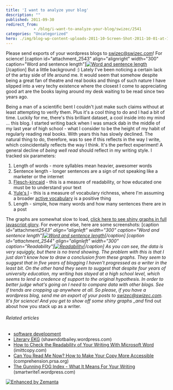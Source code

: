 ```yaml
---
title: 'I want to analyze your blog'
description: ""
published: 2011-09-30
redirect_from: 
            - /blog/i-want-to-analyze-your-blog/swizec/2541
categories: "Uncategorized"
hero: ./img/blog-wp-content-uploads-2011-10-Screen-Shot-2011-10-01-at-1.48.03-AM-300x289.png
---
```

Please send exports of your wordpress blogs to swizec@swizec.com! For science! \[caption id=&quot;attachment_2543&quot; align=&quot;alignright&quot; width=&quot;300&quot; caption=&quot;Word and sentence length&quot;][![](./img/blog-wp-content-uploads-2011-10-Screen-Shot-2011-10-01-at-1.48.03-AM-300x289.png "Word and sentence length")](http://swizec.com/blog/wp-content/uploads/2011/10/Screen-Shot-2011-10-01-at-1.48.03-AM.png)\[/caption] But a little background :) Lately I&#x27;ve been noticing a certain lack of the artsy side of life around me. It would seem that somehow despite being a great fan of theatre and real books and things of such nature I have slipped into a very techy existence where the closest I come to appreciating good art are the books laying around my desk waiting to be read since two years ago.

<!--more-->

Being a man of a scientific bent I couldn&#x27;t just make such claims without at least attempting to verify them. Plus it&#x27;s a cool thing to do and I had a bit of time. Luckily for me, there&#x27;s this brilliant dataset, a cool inside into my mind ... this blog. I started writing back when I was smack dab in the middle of my last year of high school - what I consider to be the height of my habit of regularly reading real books. With years this has slowly declined. The natural thing to do, therefore, was to see if this reflects in the way I write, which coincidentally reflects the way I think. It&#x27;s the perfect experiment! A general decline of _being well read_ should reflect in my writing style. I tracked six parameters:

1. Length of words - more syllables mean heavier, awesomer words
2. Sentence length - longer sentences are a sign of not speaking like a marketer or the internet
3. [Flesch-kincaid](http://en.wikipedia.org/wiki/Flesch%E2%80%93Kincaid_readability_test "Flesch–Kincaid readability test") - this is a measure of readability, or how educated one must be to understand your text
4. [Yule&#x27;s I](http://swizec.com/blog/measuring-vocabulary-richness-with-python/swizec/2528 "Measuring vocabulary richness with python") - this is a measure of vocabulary richness, where I&#x27;m assuming a broader [active vocabulary](http://en.wikipedia.org/wiki/Vocabulary "Vocabulary") is a positive thing
5. Length - simple, how many words and how many sentences there are in a post

The graphs are somewhat slow to load, [click here to see shiny graphs in full javascript glory](http://swizec.com/blog-analysis-charts/blog.html). For everyone else, here are some screenshots: \[caption id=&quot;attachment*2543&quot; align=&quot;alignleft&quot; width=&quot;300&quot; caption=&quot;Word and sentence length&quot;][![](./img/blog-wp-content-uploads-2011-10-Screen-Shot-2011-10-01-at-1.48.03-AM-300x289.png "Word and sentence length")](http://swizec.com/blog/wp-content/uploads/2011/10/Screen-Shot-2011-10-01-at-1.48.03-AM.png)\[/caption] \[caption id=&quot;attachment_2544&quot; align=&quot;alignleft&quot; width=&quot;300&quot; caption=&quot;Readability&quot;][![](./img/blog-wp-content-uploads-2011-10-Screen-Shot-2011-10-01-at-1.48.19-AM-300x290.png "Readability")](http://swizec.com/blog/wp-content/uploads/2011/10/Screen-Shot-2011-10-01-at-1.48.19-AM.png)\[/caption] As you can see, the data is very squiggly, but there is no trend showing. The problem with this is that I just don&#x27;t know how to draw a conclusion from these graphs. They seem to suggest that in five years of blogging I haven&#x27;t progressed as a writer in the least bit. On the other hand they seem to suggest that despite four years of university education, my writing has stayed at a high school level, which seems to lend a credence of support to the original hypothesis. In order to better judge what&#x27;s going on I need to compare data with other blogs. See if trends are cropping up anywhere at all. So please, if you have a wordpress blog, send me an export of your posts to swizec@swizec.com. It&#x27;s for science! And you get to show off some shiny graphs \_and* find out about how you stack up as a writer.

###### Related articles

- [software development](http://www.itransition.com)
- [Literary EKG](http://shawndotbailey.wordpress.com/2011/09/09/literary-ekg/) (shawndotbailey.wordpress.com)
- [How to Check the Readability of Your Writing With Microsoft Word](http://imittcopy.com/Thewhitepaperblog/how-to-check-the-readability-of-your-writing-with-microsoft-word/) (imittcopy.com)
- [Can You Read Me Now? How to Make Your Copy More Accessible](http://comprehension.prsa.org/?p=3335) (comprehension.prsa.org)
- [The Gunning FOG Index - What It Means For Your Writing](http://smartwrite1.wordpress.com/2010/11/16/the-gunning-fog-index-what-it-means-for-your-writing/) (smartwrite1.wordpress.com)

[![Enhanced by Zemanta](http://img.zemanta.com/zemified_e.png?x-id=60fc6599-71f3-4078-91c7-0b47563bfad3)](http://www.zemanta.com/ "Enhanced by Zemanta")
